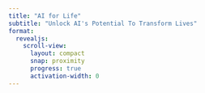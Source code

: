 ```yaml
---
title: "AI for Life"
subtitle: "Unlock AI's Potential To Transform Lives"
format:
  revealjs:
    scroll-view:
      layout: compact
      snap: proximity
      progress: true
      activation-width: 0
---
```

